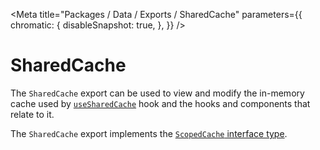 
<Meta
    title="Packages / Data / Exports / SharedCache"
    parameters={{
        chromatic: {
            disableSnapshot: true,
        },
    }}
/>

# SharedCache

The `SharedCache` export can be used to view and modify the in-memory cache used by <a href="./?path=/docs/packages-data-exports-usesharedcache--docs">`useSharedCache`</a> hook and the hooks and components that relate to it.

The `SharedCache` export implements the <a href="./?path=/docs/packages-data-types-scopedcache--docs">`ScopedCache` interface type</a>.
